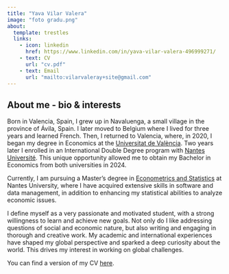 ```yaml
---
title: "Yava Vilar Valera"
image: "foto gradu.png"
about:
  template: trestles
  links:
    - icon: linkedin
      href: https://www.linkedin.com/in/yava-vilar-valera-496999271/
    - text: CV
      url: "cv.pdf"
    - text: Email
      url: "mailto:vilarvaleray+site@gmail.com"
---
```


::: column-page
## About me - bio & interests

Born in Valencia, Spain, I grew up in Navaluenga, a small village in the province of Ávila, Spain. I later moved to Belgium where I lived for three years and learned French. Then, I returned to Valencia, where, in 2020, I began my degree in Economics at the [Universitat de València](https://www.uv.es/). Two years later I enrolled in an International Double Degree program with [Nantes Université](https://www.univ-nantes.fr/). This unique opportunity allowed me to obtain my Bachelor in Economics from both universities in 2024.

Currently, I am pursuing a Master's degree in [Econometrics and Statistics](https://sites.google.com/view/master-ecap/accueil) at Nantes University, where I have acquired extensive skills in software and data management, in addition to enhancing my statistical abilities to analyze economic issues.

I define myself as a very passionate and motivated student, with a strong willingness to learn and achieve new goals. Not only do I like addressing questions of social and economic nature, but also writing and engaging in thorough and creative work. My academic and international experiences have shaped my global perspective and sparked a deep curiosity about the world. This drives my interest in working on global challenges.

You can find a version of my CV [here](cv.pdf).
:::
